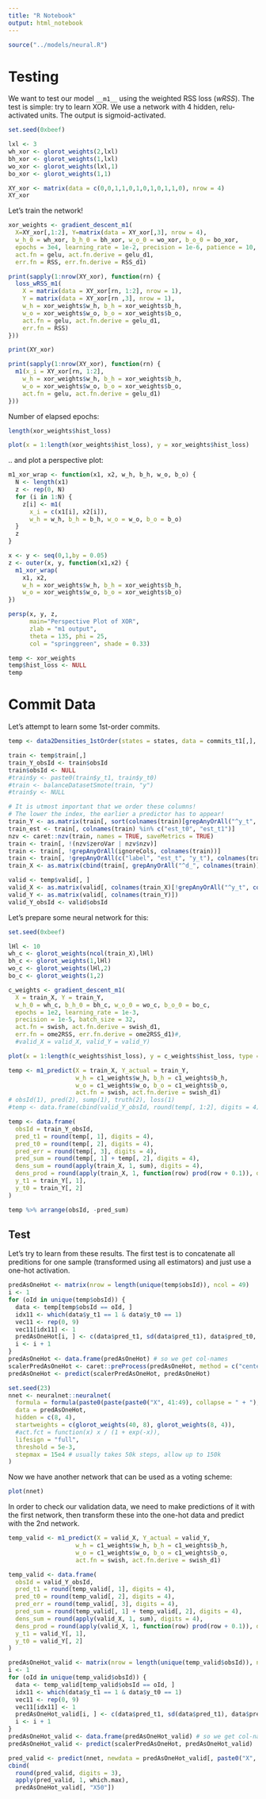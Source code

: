 ```yaml
---
title: "R Notebook"
output: html_notebook
---
```


```r
source("../models/neural.R")
```

# Testing

We want to test our model `__m1__` using the weighted RSS loss (_wRSS_). The test is simple: try to learn XOR. We use a network with 4 hidden, relu-activated units. The output is sigmoid-activated.

```r
set.seed(0xbeef)

lxl <- 3
wh_xor <- glorot_weights(2,lxl)
bh_xor <- glorot_weights(1,lxl)
wo_xor <- glorot_weights(lxl,1)
bo_xor <- glorot_weights(1,1)

XY_xor <- matrix(data = c(0,0,1,1,0,1,0,1,0,1,1,0), nrow = 4)
XY_xor
```

Let's train the network!

```r
xor_weights <- gradient_descent_m1(
  X=XY_xor[,1:2], Y=matrix(data = XY_xor[,3], nrow = 4),
  w_h_0 = wh_xor, b_h_0 = bh_xor, w_o_0 = wo_xor, b_o_0 = bo_xor,
  epochs = 3e4, learning_rate = 1e-2, precision = 1e-6, patience = 10,
  act.fn = gelu, act.fn.derive = gelu_d1,
  err.fn = RSS, err.fn.derive = RSS_d1)
```

```r
print(sapply(1:nrow(XY_xor), function(rn) {
  loss_wRSS_m1(
    X = matrix(data = XY_xor[rn, 1:2], nrow = 1),
    Y = matrix(data = XY_xor[rn ,3], nrow = 1),
    w_h = xor_weights$w_h, b_h = xor_weights$b_h,
    w_o = xor_weights$w_o, b_o = xor_weights$b_o,
    act.fn = gelu, act.fn.derive = gelu_d1,
    err.fn = RSS)
}))

print(XY_xor)

print(sapply(1:nrow(XY_xor), function(rn) {
  m1(x_i = XY_xor[rn, 1:2],
    w_h = xor_weights$w_h, b_h = xor_weights$b_h,
    w_o = xor_weights$w_o, b_o = xor_weights$b_o,
    act.fn = gelu, act.fn.derive = gelu_d1)
}))
```

Number of elapsed epochs:
```r
length(xor_weights$hist_loss)
```


```r
plot(x = 1:length(xor_weights$hist_loss), y = xor_weights$hist_loss)
```


.. and plot a perspective plot:

```r
m1_xor_wrap <- function(x1, x2, w_h, b_h, w_o, b_o) {
  N <- length(x1)
  z <- rep(0, N)
  for (i in 1:N) {
    z[i] <- m1(
      x_i = c(x1[i], x2[i]),
      w_h = w_h, b_h = b_h, w_o = w_o, b_o = b_o)
  }
  z
}

x <- y <- seq(0,1,by = 0.05)
z <- outer(x, y, function(x1,x2) {
  m1_xor_wrap(
    x1, x2,
    w_h = xor_weights$w_h, b_h = xor_weights$b_h,
    w_o = xor_weights$w_o, b_o = xor_weights$b_o)
})

persp(x, y, z,
      main="Perspective Plot of XOR",
      zlab = "m1 output",
      theta = 135, phi = 25,
      col = "springgreen", shade = 0.33)
```

```r
temp <- xor_weights
temp$hist_loss <- NULL
temp
```


# Commit Data

Let's attempt to learn some 1st-order commits.

```r
temp <- data2Densities_1stOrder(states = states, data = commits_t1[,], stateColumn = "label_t_0", split = 0.85, normalizePdfs = TRUE)

train <- temp$train[,]
train_Y_obsId <- train$obsId
train$obsId <- NULL
#train$y <- paste0(train$y_t1, train$y_t0)
#train <- balanceDatasetSmote(train, "y")
#train$y <- NULL

# It is utmost important that we order these columns!
# The lower the index, the earlier a predictor has to appear!
train_Y <- as.matrix(train[, sort(colnames(train)[grepAnyOrAll("^y_t", colnames(train))])])
train_est <- train[, colnames(train) %in% c("est_t0", "est_t1")]
nzv <- caret::nzv(train, names = TRUE, saveMetrics = TRUE)
train <- train[, !(nzv$zeroVar | nzv$nzv)]
train <- train[, !grepAnyOrAll(ignoreCols, colnames(train))]
train <- train[, !grepAnyOrAll(c("label", "est_t", "y_t"), colnames(train))]
train_X <- as.matrix(cbind(train[, grepAnyOrAll("^d_", colnames(train))], train_est))

valid <- temp$valid[, ]
valid_X <- as.matrix(valid[, colnames(train_X)[!grepAnyOrAll("^y_t", colnames(train_X))]])
valid_Y <- as.matrix(valid[, colnames(train_Y)])
valid_Y_obsId <- valid$obsId
```

Let's prepare some neural network for this:

```r
set.seed(0xbeef)

lHl <- 10
wh_c <- glorot_weights(ncol(train_X),lHl)
bh_c <- glorot_weights(1,lHl)
wo_c <- glorot_weights(lHl,2)
bo_c <- glorot_weights(1,2)

c_weights <- gradient_descent_m1(
  X = train_X, Y = train_Y,
  w_h_0 = wh_c, b_h_0 = bh_c, w_o_0 = wo_c, b_o_0 = bo_c,
  epochs = 1e2, learning_rate = 1e-3,
  precision = 1e-5, batch_size = 32,
  act.fn = swish, act.fn.derive = swish_d1,
  err.fn = ome2RSS, err.fn.derive = ome2RSS_d1)#,
  #valid_X = valid_X, valid_Y = valid_Y)
```

```r
plot(x = 1:length(c_weights$hist_loss), y = c_weights$hist_loss, type = "l")
```

```r
temp <- m1_predict(X = train_X, Y_actual = train_Y,
                   w_h = c1_weights$w_h, b_h = c1_weights$b_h,
                   w_o = c1_weights$w_o, b_o = c1_weights$b_o,
                   act.fn = swish, act.fn.derive = swish_d1)
# obsId(1), pred(2), sump(1), truth(2), loss(1)
#temp <- data.frame(cbind(valid_Y_obsId, round(temp[, 1:2], digits = 4), round(temp[, 1] + temp[, 2], digits = 4), valid_Y, round(temp[, 3], digits = 4)))

temp <- data.frame(
  obsId = train_Y_obsId,
  pred_t1 = round(temp[, 1], digits = 4),
  pred_t0 = round(temp[, 2], digits = 4),
  pred_err = round(temp[, 3], digits = 4),
  pred_sum = round(temp[, 1] + temp[, 2], digits = 4),
  dens_sum = round(apply(train_X, 1, sum), digits = 4),
  dens_prod = round(apply(train_X, 1, function(row) prod(row + 0.1)), digits = 5),
  y_t1 = train_Y[, 1],
  y_t0 = train_Y[, 2]
)

temp %>% arrange(obsId, -pred_sum)
```

## Test

Let's try to learn from these results. The first test is to concatenate all preditions for one sample (transformed using all estimators) and just use a one-hot activation.

```r
predAsOneHot <- matrix(nrow = length(unique(temp$obsId)), ncol = 49)
i <- 1
for (oId in unique(temp$obsId)) {
  data <- temp[temp$obsId == oId, ]
  idx11 <- which(data$y_t1 == 1 & data$y_t0 == 1)
  vec11 <- rep(0, 9)
  vec11[idx11] <- 1
  predAsOneHot[i, ] <- c(data$pred_t1, sd(data$pred_t1), data$pred_t0, sd(data$pred_t0), data$dens_sum, sd(data$dens_sum), data$dens_prod, sd(data$dens_prod), vec11)
  i <- i + 1
}
predAsOneHot <- data.frame(predAsOneHot) # so we get col-names
scalerPredAsOneHot <- caret::preProcess(predAsOneHot, method = c("center", "scale"))
predAsOneHot <- predict(scalerPredAsOneHot, predAsOneHot)
```
```r
set.seed(23)
nnet <- neuralnet::neuralnet(
  formula = formula(paste0(paste(paste0("X", 41:49), collapse = " + "), "~.")),
  data = predAsOneHot,
  hidden = c(8, 4),
  startweights = c(glorot_weights(40, 8), glorot_weights(8, 4)),
  #act.fct = function(x) x / (1 + exp(-x)),
  lifesign = "full",
  threshold = 5e-3,
  stepmax = 15e4 # usually takes 50k steps, allow up to 150k
)
```

Now we have another network that can be used as a voting scheme:

```r
plot(nnet)
```

In order to check our validation data, we need to make predictions of it with the first network, then transform these into the one-hot data and predict with the 2nd network.

```r
temp_valid <- m1_predict(X = valid_X, Y_actual = valid_Y,
                   w_h = c1_weights$w_h, b_h = c1_weights$b_h,
                   w_o = c1_weights$w_o, b_o = c1_weights$b_o,
                   act.fn = swish, act.fn.derive = swish_d1)

temp_valid <- data.frame(
  obsId = valid_Y_obsId,
  pred_t1 = round(temp_valid[, 1], digits = 4),
  pred_t0 = round(temp_valid[, 2], digits = 4),
  pred_err = round(temp_valid[, 3], digits = 4),
  pred_sum = round(temp_valid[, 1] + temp_valid[, 2], digits = 4),
  dens_sum = round(apply(valid_X, 1, sum), digits = 4),
  dens_prod = round(apply(valid_X, 1, function(row) prod(row + 0.1)), digits = 5),
  y_t1 = valid_Y[, 1],
  y_t0 = valid_Y[, 2]
)
```
```r
predAsOneHot_valid <- matrix(nrow = length(unique(temp_valid$obsId)), ncol = 50)
i <- 1
for (oId in unique(temp_valid$obsId)) {
  data <- temp_valid[temp_valid$obsId == oId, ]
  idx11 <- which(data$y_t1 == 1 & data$y_t0 == 1)
  vec11 <- rep(0, 9)
  vec11[idx11] <- 1
  predAsOneHot_valid[i, ] <- c(data$pred_t1, sd(data$pred_t1), data$pred_t0, sd(data$pred_t0), data$dens_sum, sd(data$dens_sum), data$dens_prod, sd(data$dens_prod), vec11, oId)
  i <- i + 1
}
predAsOneHot_valid <- data.frame(predAsOneHot_valid) # so we get col-names
predAsOneHot_valid <- predict(scalerPredAsOneHot, predAsOneHot_valid)
```
```r
pred_valid <- predict(nnet, newdata = predAsOneHot_valid[, paste0("X", 1:40)])
cbind(
  round(pred_valid, digits = 3),
  apply(pred_valid, 1, which.max),
  predAsOneHot_valid[, "X50"])
```







